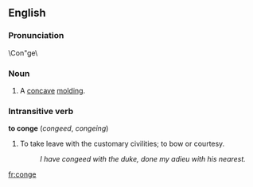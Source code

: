 ==English==
===Pronunciation===
\Con"ge\
===Noun===
# A [[concave]] [[molding]].
===Intransitive verb===
'''to conge'''  (''congeed'', ''congeing'')
# To take leave with the customary civilities; to bow or courtesy.
#:''I have congeed with the duke, done my adieu with his nearest.''

[[fr:conge]]